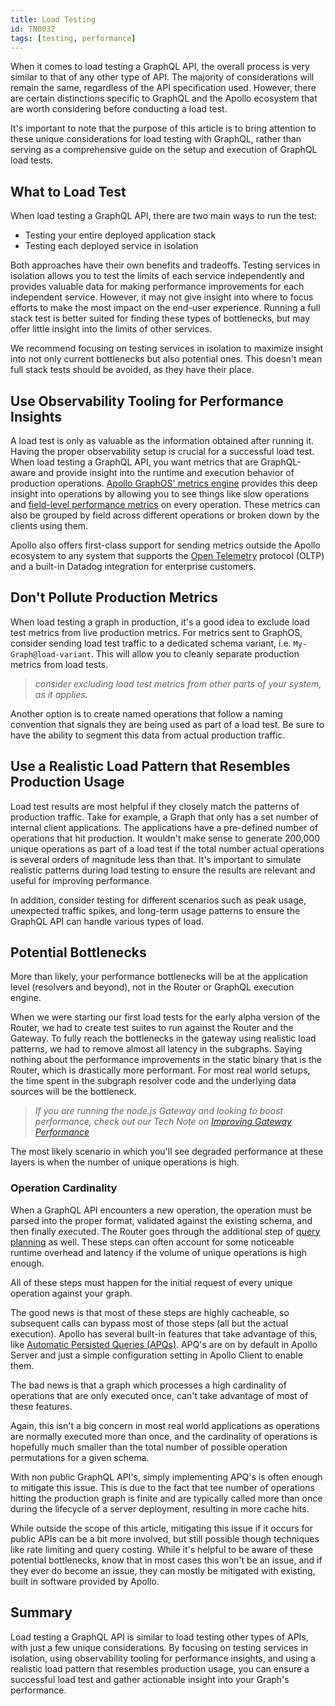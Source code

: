 ```yaml
---
title: Load Testing
id: TN0032
tags: [testing, performance]
---
```


When it comes to load testing a GraphQL API, the overall process is very similar to that of any other type of API. The majority of considerations will remain the same, regardless of the API specification used. However, there are certain distinctions specific to GraphQL and the Apollo ecosystem that are worth considering before conducting a load test.

It's important to note that the purpose of this article is to bring attention to these unique considerations for load testing with GraphQL, rather than serving as a comprehensive guide on the setup and execution of GraphQL load tests.

## What to Load Test

When load testing a GraphQL API, there are two main ways to run the test:

-   Testing your entire deployed application stack
-   Testing each deployed service in isolation

Both approaches have their own benefits and tradeoffs. Testing services in isolation allows you to test the limits of each service independently and provides valuable data for making performance improvements for each independent service. However, it may not give insight into where to focus efforts to make the most impact on the end-user experience. Running a full stack test is better suited for finding these types of bottlenecks, but may offer little insight into the limits of other services.

We recommend focusing on testing services in isolation to maximize insight into not only current bottlenecks but also potential ones. This doesn't mean full stack tests should be avoided, as they have their place.

## Use Observability Tooling for Performance Insights

A load test is only as valuable as the information obtained after running it. Having the proper observability setup is crucial for a successful load test. When load testing a GraphQL API, you want metrics that are GraphQL-aware and provide insight into the runtime and execution behavior of production operations. [Apollo GraphOS' metrics engine](https://www.apollographql.com/docs/graphos/metrics/usage-reporting/) provides this deep insight into operations by allowing you to see things like slow operations and [field-level performance metrics](https://www.apollographql.com/docs/graphos/metrics/usage-reporting/#resolver-level-traces) on every operation. These metrics can also be grouped by field across different operations or broken down by the clients using them.

Apollo also offers first-class support for sending metrics outside the Apollo ecosystem to any system that supports the [Open Telemetry](https://www.apollographql.com/docs/federation/opentelemetry/) protocol (OLTP) and a built-in Datadog integration for enterprise customers.

## Don't Pollute Production Metrics

When load testing a graph in production, it's a good idea to exclude load test metrics from live production metrics. For metrics sent to GraphOS, consider sending load test traffic to a dedicated schema variant, i.e. `My-Graph@load-variant`. This will allow you to cleanly separate production metrics from load tests. 

> _consider excluding load test metrics from other parts of your system, as it applies._

Another option is to create named operations that follow a naming convention that signals they are being used as part of a load test. Be sure to have the ability to segment this data from actual production traffic.

## Use a Realistic Load Pattern that Resembles Production Usage

Load test results are most helpful if they closely match the patterns of production traffic. Take for example, a Graph that only has a set number of internal client applications. The applications have a pre-defined number of operations that hit production. It wouldn't make sense to generate 200,000 unique operations as part of a load test if the total number actual operations is several orders of magnitude less than that. It's important to simulate realistic patterns during load testing to ensure the results are relevant and useful for improving performance.

In addition, consider testing for different scenarios such as peak usage, unexpected traffic spikes, and long-term usage patterns to ensure the GraphQL API can handle various types of load.

## Potential Bottlenecks

More than likely, your performance bottlenecks will be at the application level (resolvers and beyond), not in the Router or GraphQL execution engine.

When we were starting our first load tests for the early alpha version of the Router, we had to create test suites to run against the Router and the Gateway. To fully reach the bottlenecks in the gateway using realistic load patterns, we had to remove almost all latency in the subgraphs. Saying nothing about the performance improvements in the static binary that is the Router, which is drastically more performant. For most real world setups, the time spent in the subgraph resolver code and the underlying data sources will be the bottleneck. 

> _If you are running the node.js Gateway and looking to boost performance, check out our Tech Note on [Improving Gateway Performance](technotes/TN0009-gateway-performance/)_

The most likely scenario in which you'll see degraded performance at these layers is when the number of unique operations is high.

### Operation Cardinality

When a GraphQL API encounters a new operation, the operation must be parsed into the proper format, validated against the existing schema, and then finally executed. The Router goes through the additional step of [query planning](federation/query-plans) as well. These steps can often account for some noticeable runtime overhead and latency if the volume of unique operations is high enough. 

All of these steps must happen for the initial request of every unique operation against your graph. 

The good news is that most of these steps are highly cacheable, so subsequent calls can bypass most of those steps (all but the actual execution). Apollo has several built-in features that take advantage of this, like [Automatic Persisted Queries (APQs)](apollo-server/performance/apq/). APQ's are on by default in Apollo Server and just a simple configuration setting in Apollo Client to enable them. 

The bad news is that a graph which processes a high cardinality of operations that are only executed once, can't take advantage of most of these features.

Again, this isn't a big concern in most real world applications as operations are normally executed more than once, and the cardinality of operations is hopefully much smaller than the total number of possible operation permutations for a given schema. 

With non public GraphQL API's, simply implementing APQ's is often enough to mitigate this issue. This is due to the fact that tee number of operations hitting the production graph is finite and are typically called more than once during the lifecycle of a server deployment, resulting in more cache hits.

While outside the scope of this article, mitigating this issue if it occurs for public APIs can be a bit more involved, but still possible though techniques like rate limiting and query costing. While it's helpful to be aware of these potential bottlenecks, know that in most cases this won't be an issue, and if they ever do become an issue, they can mostly be mitigated with existing, built in software provided by Apollo.

## Summary

Load testing a GraphQL API is similar to load testing other types of APIs, with just a few unique considerations. By focusing on testing services in isolation, using observability tooling for performance insights, and using a realistic load pattern that resembles production usage, you can ensure a successful load test and gather actionable insight into your Graph's performance.